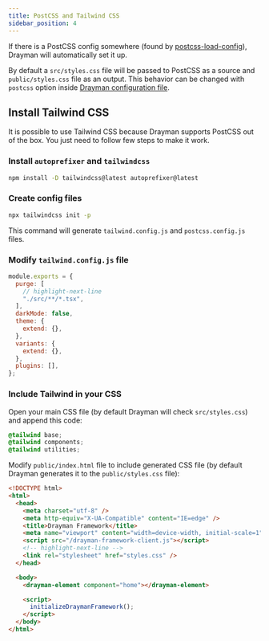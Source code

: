 ```yaml
---
title: PostCSS and Tailwind CSS
sidebar_position: 4
---
```


If there is a PostCSS config somewhere (found by [postcss-load-config](https://github.com/postcss/postcss-load-config)), Drayman will automatically set it up.

By default a `src/styles.css` file will be passed to PostCSS as a source and `public/styles.css` file as an output. This behavior can be changed with `postcss` option inside [Drayman configuration file](introduction/configuration).

## Install Tailwind CSS

It is possible to use Tailwind CSS because Drayman supports PostCSS out of the box. You just need to follow few steps to make it work.

### Install `autoprefixer` and `tailwindcss`

```bash
npm install -D tailwindcss@latest autoprefixer@latest
```

### Create config files

```bash
npx tailwindcss init -p
```

This command will generate `tailwind.config.js` and `postcss.config.js` files.

### Modify `tailwind.config.js` file

```js title="tailwind.config.js"
module.exports = {
  purge: [
    // highlight-next-line
    "./src/**/*.tsx",
  ],
  darkMode: false,
  theme: {
    extend: {},
  },
  variants: {
    extend: {},
  },
  plugins: [],
};
```

### Include Tailwind in your CSS

Open your main CSS file (by default Drayman will check `src/styles.css`) and append this code:

```css title="src/styles.css"
@tailwind base;
@tailwind components;
@tailwind utilities;
```

Modify `public/index.html` file to include generated CSS file (by default Drayman generates it to the `public/styles.css` file):

```html title="public/index.html"
<!DOCTYPE html>
<html>
  <head>
    <meta charset="utf-8" />
    <meta http-equiv="X-UA-Compatible" content="IE=edge" />
    <title>Drayman Framework</title>
    <meta name="viewport" content="width=device-width, initial-scale=1" />
    <script src="/drayman-framework-client.js"></script>
    <!-- highlight-next-line -->
    <link rel="stylesheet" href="styles.css" />
  </head>

  <body>
    <drayman-element component="home"></drayman-element>

    <script>
      initializeDraymanFramework();
    </script>
  </body>
</html>
```
